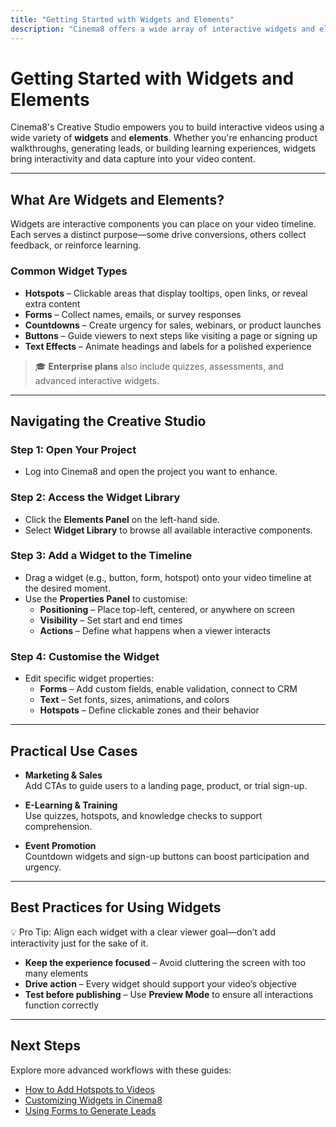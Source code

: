 ```yaml
---
title: "Getting Started with Widgets and Elements"
description: "Cinema8 offers a wide array of interactive widgets and elements that can transform your videos into dynamic experiences. Whether you're looking to boost engagement, collect leads, or deliver impactful learning modules, the interactive tools in Cinema8’s Creative Studio empower creators to go beyond traditional video editing."
---
```



# Getting Started with Widgets and Elements

Cinema8's Creative Studio empowers you to build interactive videos using a wide variety of **widgets** and **elements**. Whether you're enhancing product walkthroughs, generating leads, or building learning experiences, widgets bring interactivity and data capture into your video content.

---

## What Are Widgets and Elements?

Widgets are interactive components you can place on your video timeline. Each serves a distinct purpose—some drive conversions, others collect feedback, or reinforce learning.

### Common Widget Types

- **Hotspots** – Clickable areas that display tooltips, open links, or reveal extra content
- **Forms** – Collect names, emails, or survey responses
- **Countdowns** – Create urgency for sales, webinars, or product launches
- **Buttons** – Guide viewers to next steps like visiting a page or signing up
- **Text Effects** – Animate headings and labels for a polished experience

> 🎓 **Enterprise plans** also include quizzes, assessments, and advanced interactive widgets.

---

## Navigating the Creative Studio

<Steps>

### Step 1: Open Your Project

- Log into Cinema8 and open the project you want to enhance.

### Step 2: Access the Widget Library

- Click the **Elements Panel** on the left-hand side.
- Select **Widget Library** to browse all available interactive components.

### Step 3: Add a Widget to the Timeline

- Drag a widget (e.g., button, form, hotspot) onto your video timeline at the desired moment.
- Use the **Properties Panel** to customise:
  - **Positioning** – Place top-left, centered, or anywhere on screen
  - **Visibility** – Set start and end times
  - **Actions** – Define what happens when a viewer interacts

### Step 4: Customise the Widget

- Edit specific widget properties:
  - **Forms** – Add custom fields, enable validation, connect to CRM
  - **Text** – Set fonts, sizes, animations, and colors
  - **Hotspots** – Define clickable zones and their behavior

</Steps>

---

## Practical Use Cases

- **Marketing & Sales**  
  Add CTAs to guide users to a landing page, product, or trial sign-up.

- **E-Learning & Training**  
  Use quizzes, hotspots, and knowledge checks to support comprehension.

- **Event Promotion**  
  Countdown widgets and sign-up buttons can boost participation and urgency.

---

## Best Practices for Using Widgets

<Callout type="info">
💡 Pro Tip: Align each widget with a clear viewer goal—don’t add interactivity just for the sake of it.
</Callout>

- **Keep the experience focused** – Avoid cluttering the screen with too many elements
- **Drive action** – Every widget should support your video’s objective
- **Test before publishing** – Use **Preview Mode** to ensure all interactions function correctly

---

## Next Steps

Explore more advanced workflows with these guides:

- [How to Add Hotspots to Videos](#)
- [Customizing Widgets in Cinema8](#)
- [Using Forms to Generate Leads](#)

